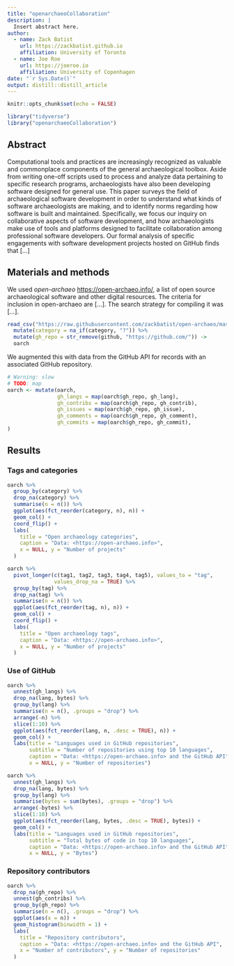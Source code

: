 ```yaml
---
title: "openarchaeoCollaboration"
description: |
  Insert abstract here.
author:
  - name: Zack Batist
    url: https://zackbatist.github.io
    affiliation: University of Toronto
  - name: Joe Roe
    url: https://joeroe.io
    affiliation: University of Copenhagen
date: "`r Sys.Date()`"
output: distill::distill_article
---
```


```r
knitr::opts_chunk$set(echo = FALSE)
```

```r
library("tidyverse")
library("openarchaeoCollaboration")
```

## Abstract
Computational tools and practices are increasingly recognized as valuable and commonplace components of the general archaeological toolbox. Aside from writing one-off scripts used to process and analyze data pertaining to specific research programs, archaeologists have also been developing software designed for general use. This paper surveys the field of archaeological software development in order to understand what kinds of software archaeologists are making, and to identify norms regarding how software is built and maintained. Specifically, we focus our inquiry on collaborative aspects of software development, and how archaeologists make use of tools and platforms designed to facilitate collaboration among professional software developers. Our formal analysis of specific engagements with software development projects hosted on GitHub finds that [...]

## Materials and methods

We used *open-archaeo* <https://open-archaeo.info/>, a list of open source archaeological software and other digital resources.
The criteria for inclusion in open-archaeo are [...].
The search strategy for compiling it was [...].

```r
read_csv("https://raw.githubusercontent.com/zackbatist/open-archaeo/master/open-archaeo.csv") %>% 
  mutate(category = na_if(category, "?")) %>% 
  mutate(gh_repo = str_remove(github, "https://github.com/")) ->
  oarch
```

We augmented this with data from the GitHub API for records with an associated GitHub repository.

```r
# Warning: slow
# TODO: map
oarch <- mutate(oarch,
                gh_langs = map(oarch$gh_repo, gh_lang),
                gh_contribs = map(oarch$gh_repo, gh_contrib),
                gh_issues = map(oarch$gh_repo, gh_issue),
                gh_comments = map(oarch$gh_repo, gh_comment),
                gh_commits = map(oarch$gh_repo, gh_commit),
)
```

## Results

### Tags and categories

```r
oarch %>% 
  group_by(category) %>% 
  drop_na(category) %>% 
  summarise(n = n()) %>% 
  ggplot(aes(fct_reorder(category, n), n)) +
  geom_col() +
  coord_flip() +
  labs(
    title = "Open archaeology categories",
    caption = "Data: <https://open-archaeo.info>",
    x = NULL, y = "Number of projects"
  )
```

```r
oarch %>% 
  pivot_longer(c(tag1, tag2, tag3, tag4, tag5), values_to = "tag", 
               values_drop_na = TRUE) %>% 
  group_by(tag) %>%
  drop_na(tag) %>%
  summarise(n = n()) %>%
  ggplot(aes(fct_reorder(tag, n), n)) +
  geom_col() +
  coord_flip() +
  labs(
    title = "Open archaeology tags",
    caption = "Data: <https://open-archaeo.info>",
    x = NULL, y = "Number of projects"
  )
```

### Use of GitHub

```r
oarch %>% 
  unnest(gh_langs) %>% 
  drop_na(lang, bytes) %>% 
  group_by(lang) %>% 
  summarise(n = n(), .groups = "drop") %>% 
  arrange(-n) %>% 
  slice(1:10) %>% 
  ggplot(aes(fct_reorder(lang, n, .desc = TRUE), n)) +
  geom_col() +
  labs(title = "Languages used in GitHub repositories",
       subtitle = "Number of repositories using top 10 languages",
       caption = "Data: <https://open-archaeo.info> and the GitHub API",
       x = NULL, y = "Number of repositories")

oarch %>% 
  unnest(gh_langs) %>% 
  drop_na(lang, bytes) %>% 
  group_by(lang) %>% 
  summarise(bytes = sum(bytes), .groups = "drop") %>% 
  arrange(-bytes) %>% 
  slice(1:10) %>% 
  ggplot(aes(fct_reorder(lang, bytes, .desc = TRUE), bytes)) +
  geom_col() +
  labs(title = "Languages used in GitHub repositories",
       subtitle = "Total bytes of code in top 10 languages",
       caption = "Data: <https://open-archaeo.info> and the GitHub API",
       x = NULL, y = "Bytes")
```

### Repository contributors

```r
oarch %>% 
  drop_na(gh_repo) %>% 
  unnest(gh_contribs) %>% 
  group_by(gh_repo) %>% 
  summarise(n = n(), .groups = "drop") %>% 
  ggplot(aes(x = n)) +
  geom_histogram(binwidth = 1) +
  labs(
    title = "Repository contributors",
    caption = "Data: <https://open-archaeo.info> and the GitHub API",
    x = "Number of contributors", y = "Number of repositories"
  )
```

